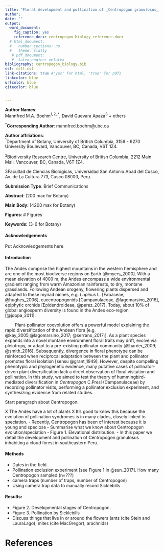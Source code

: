```yaml
---
title: "Floral development and pollination of _Centropogon granulosus_ in an Andean cloud forest"
author:
date: ""
output: 
  word_document:
    fig_caption: yes
    reference_docx: centropogon_biology_reference.docx
  # html_document:
  #   number_sections: no
  #   theme: flatly
   # pdf_document:
   #  latex_engine: xelatex
bibliography: centropogon_biology.bib
csl: cell.csl
link-citations: true #'yes' for html, 'true' for pdfs
linkcolor: blue
urlcolor: blue
citecolor: blue


---
```


**Author Names**: <br> 
Mannfred M.A. Boehm$^{1,2,*}$, David Guevara Apaza$^{3}$ + others

$^*$**Corresponding Author**: mannfred.boehm@ubc.ca

**Author affiliations**: <br> 
$^1$Department of Botany, University of British Columbia,
3156 - 6270 University Boulevard, Vancouver, BC, Canada, V6T 1Z4. <br>

$^2$Biodiversity Research Centre, University of British Columbia, 2212 Main Mall, Vancouver, BC, Canada, V6T 1Z4. <br>

$3$Facultad de Ciencias Biológicas, Universidad San Antonio Abad del Cusco, Av. de La Cultura 773, Cusco 08000, Peru. 

**Submission Type**: Brief Communications 

**Abstract**: (200 max for Botany) 

**Main Body**: (4200 max for Botany) 

**Figures**: # Figures

**Keywords**: (3-6 for Botany)



\newpage


#### Acknowledgements

Put Acknowledgements here. 


\newpage

#### Introduction 


The Andes comprise the highest mountains in the western hemisphere and are one of the most biodiverse regions on Earth [@myers_2000]. With a mean elevation of 4000 m, the Andes encompass a wide environmental gradient ranging from warm Amazonian rainforests, to dry, montane grasslands. Following Andean orogeny, flowering plants dispersed and adapted to these myriad niches, e.g. _Lupinus_ L. [Fabaceae, @hughes_2006], eucentropogonids [Campanulaceae, @lagomarsino_2016], epiphytic orchids [Epidendroideae, @perez_2017]. Today, about 10% of global angiosperm diversity is found in the Andes eco-region [@joppa_2011]. 

&emsp;&emsp; Plant-pollinator coevolution offers a powerful model explaining the rapid diversification of the Andean flora [e.g. @kay_2005;@lagomarsino_2017; @serrano_2017;]. As a plant species expands into a novel montane environment floral traits may drift, evolve via pleiotropy, or adapt to a pre-existing pollinator community [@harder_2009; @smith_2016]. Subsequently, divergence in floral phenotype can be reinforced when reciprocal adaptation between the plant and pollinator promotes floral isolation [sensu @grant_1949]. However, despite compelling phenotypic and phylogenetic evidence, many putative cases of pollinator-driven plant diversification lack a direct observation of floral visitation and pollination. In this study, we aimed to test the theory of hummingbird-mediated diversification in _Centropogon_ C.Presl (Campanulaceae) by recording pollinator visits, performing a pollinator exclusion experiment, and synthesizing evidence from related studies. 

Start paragraph about Centropogon. 





X The Andes have a lot of plants
X It's good to know this because the evolution of pollination syndromes is in many clades, closely linked to speciation. 
- Recently, Centropogon has been of interest because it is young and speciose
- Summarise what we know about Centropogon evolution/speciation 
  - Figure 1. Elevational distribution.
- In this paper we detail the development and pollination of Centropogon granulosus inhabiting a cloud forest in southeastern Peru. 

\newpage

#### Methods

- Dates in the field. 
- Pollination exclusion experiment [see Figure 1 in @sun_2017]. How many Centropogon sampled (n=???)
- camera traps (number of traps, number of Centropogon)
- Using camera trap data to manually record Sicklebills

\newpage

#### Results: 
  - Figure 2. Developmental stages of Centropogon. 
  - Figure 3. Pollination by Sicklebills
  - Discuss things that live in or around the flowers (ants (cite Stein and LauraLago), mites (cite MacGregor), arachnids)
  
# References
  

